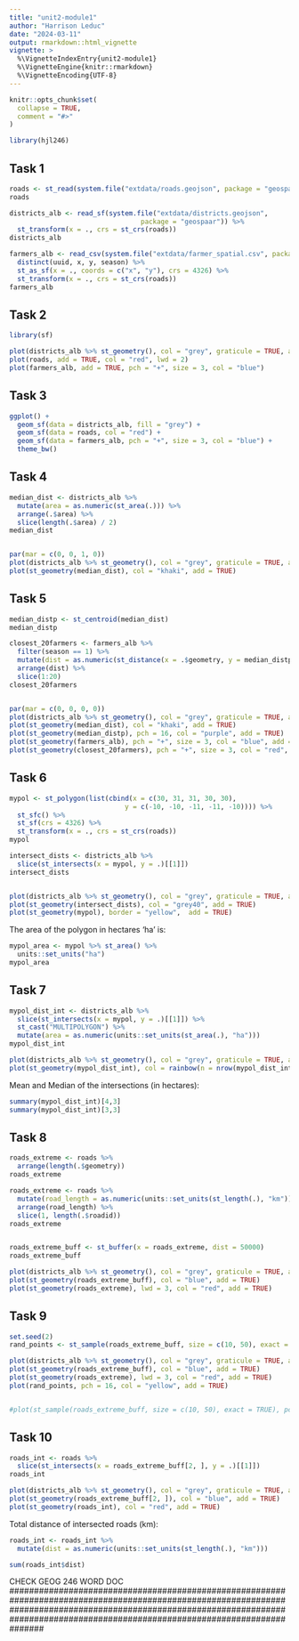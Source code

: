 ```yaml
---
title: "unit2-module1"
author: "Harrison Leduc"
date: "2024-03-11"
output: rmarkdown::html_vignette
vignette: >
  %\VignetteIndexEntry{unit2-module1}
  %\VignetteEngine{knitr::rmarkdown}
  %\VignetteEncoding{UTF-8}
---
```


```r
knitr::opts_chunk$set(
  collapse = TRUE,
  comment = "#>"
)
```

```r
library(hjl246)
```

## Task 1

```r
roads <- st_read(system.file("extdata/roads.geojson", package = "geospaar"))
roads

districts_alb <- read_sf(system.file("extdata/districts.geojson", 
                                 package = "geospaar")) %>% 
  st_transform(x = ., crs = st_crs(roads))
districts_alb

farmers_alb <- read_csv(system.file("extdata/farmer_spatial.csv", package = "geospaar")) %>% 
  distinct(uuid, x, y, season) %>% 
  st_as_sf(x = ., coords = c("x", "y"), crs = 4326) %>%
  st_transform(x = ., crs = st_crs(roads))
farmers_alb

```

## Task 2

```r
library(sf)

plot(districts_alb %>% st_geometry(), col = "grey", graticule = TRUE, axes = TRUE)
plot(roads, add = TRUE, col = "red", lwd = 2)
plot(farmers_alb, add = TRUE, pch = "+", size = 3, col = "blue")

```

## Task 3

```r
ggplot() +
  geom_sf(data = districts_alb, fill = "grey") +
  geom_sf(data = roads, col = "red") +
  geom_sf(data = farmers_alb, pch = "+", size = 3, col = "blue") +
  theme_bw()

```


## Task 4

```r
median_dist <- districts_alb %>% 
  mutate(area = as.numeric(st_area(.))) %>% 
  arrange(.$area) %>% 
  slice(length(.$area) / 2)
median_dist


par(mar = c(0, 0, 1, 0))
plot(districts_alb %>% st_geometry(), col = "grey", graticule = TRUE, axes = TRUE, main = "The median area district")
plot(st_geometry(median_dist), col = "khaki", add = TRUE)
```

## Task 5

```r
median_distp <- st_centroid(median_dist)
median_distp

closest_20farmers <- farmers_alb %>% 
  filter(season == 1) %>% 
  mutate(dist = as.numeric(st_distance(x = .$geometry, y = median_distp))) %>% 
  arrange(dist) %>% 
  slice(1:20)
closest_20farmers


par(mar = c(0, 0, 0, 0))
plot(districts_alb %>% st_geometry(), col = "grey", graticule = TRUE, axes = TRUE)
plot(st_geometry(median_dist), col = "khaki", add = TRUE)
plot(st_geometry(median_distp), pch = 16, col = "purple", add = TRUE)
plot(st_geometry(farmers_alb), pch = "+", size = 3, col = "blue", add = TRUE)
plot(st_geometry(closest_20farmers), pch = "+", size = 3, col = "red", add = TRUE)


```

## Task 6



```r
mypol <- st_polygon(list(cbind(x = c(30, 31, 31, 30, 30), 
                             y = c(-10, -10, -11, -11, -10)))) %>% 
  st_sfc() %>% 
  st_sf(crs = 4326) %>% 
  st_transform(x = ., crs = st_crs(roads))
mypol

intersect_dists <- districts_alb %>% 
  slice(st_intersects(x = mypol, y = .)[[1]])
intersect_dists


plot(districts_alb %>% st_geometry(), col = "grey", graticule = TRUE, axes = TRUE)
plot(st_geometry(intersect_dists), col = "grey40", add = TRUE)
plot(st_geometry(mypol), border = "yellow",  add = TRUE)
```

The area of the polygon in hectares 'ha' is:

```r
mypol_area <- mypol %>% st_area() %>% 
  units::set_units("ha")
mypol_area
```

## Task 7
```r
mypol_dist_int <- districts_alb %>% 
  slice(st_intersects(x = mypol, y = .)[[1]]) %>% 
  st_cast("MULTIPOLYGON") %>% 
  mutate(area = as.numeric(units::set_units(st_area(.), "ha")))
mypol_dist_int

plot(districts_alb %>% st_geometry(), col = "grey", graticule = TRUE, axes = TRUE)
plot(st_geometry(mypol_dist_int), col = rainbow(n = nrow(mypol_dist_int)), add = TRUE)


```

Mean and Median of the intersections (in hectares):
```r
summary(mypol_dist_int)[4,3]
summary(mypol_dist_int)[3,3]
```

## Task 8
```r
roads_extreme <- roads %>% 
  arrange(length(.$geometry)) 
roads_extreme

roads_extreme <- roads %>% 
  mutate(road_length = as.numeric(units::set_units(st_length(.), "km"))) %>% 
  arrange(road_length) %>% 
  slice(1, length(.$roadid))
roads_extreme


roads_extreme_buff <- st_buffer(x = roads_extreme, dist = 50000)
roads_extreme_buff

plot(districts_alb %>% st_geometry(), col = "grey", graticule = TRUE, axes = TRUE)
plot(st_geometry(roads_extreme_buff), col = "blue", add = TRUE)
plot(st_geometry(roads_extreme), lwd = 3, col = "red", add = TRUE)
```

## Task 9
```r
set.seed(2)
rand_points <- st_sample(roads_extreme_buff, size = c(10, 50), exact = TRUE)

plot(districts_alb %>% st_geometry(), col = "grey", graticule = TRUE, axes = TRUE)
plot(st_geometry(roads_extreme_buff), col = "blue", add = TRUE)
plot(st_geometry(roads_extreme), lwd = 3, col = "red", add = TRUE)
plot(rand_points, pch = 16, col = "yellow", add = TRUE)


#plot(st_sample(roads_extreme_buff, size = c(10, 50), exact = TRUE), pch = 3, col = "red", add = TRUE)
```

## Task 10

```r
roads_int <- roads %>% 
  slice(st_intersects(x = roads_extreme_buff[2, ], y = .)[[1]])
roads_int

plot(districts_alb %>% st_geometry(), col = "grey", graticule = TRUE, axes = TRUE)
plot(st_geometry(roads_extreme_buff[2, ]), col = "blue", add = TRUE)
plot(st_geometry(roads_int), col = "red", add = TRUE)


```

Total distance of intersected roads (km):

```r
roads_int <- roads_int %>% 
  mutate(dist = as.numeric(units::set_units(st_length(.), "km")))

sum(roads_int$dist)

```

##############################################
CHECK GEOG 246 WORD DOC
#######################################################################################################################################################################################################################################
